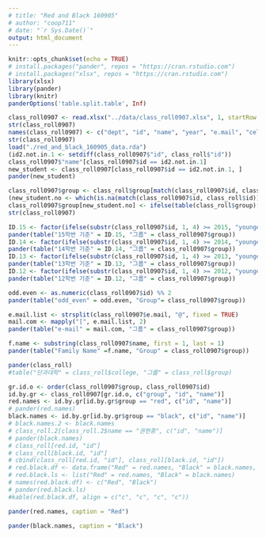 ```yaml
---
# title: "Red and Black 160905"
# author: "coop711"
# date: "`r Sys.Date()`"
output: html_document
---
```


```r
knitr::opts_chunk$set(echo = TRUE)
# install.packages("pander", repos = "https://cran.rstudio.com")
# install.packages("xlsx", repos = "https://cran.rstudio.com")
library(xlsx)
library(pander)
library(knitr)
panderOptions('table.split.table', Inf)
```

```r
class_roll0907 <- read.xlsx("../data/class_roll0907.xlsx", 1, startRow = 2, endRow = 102, colIndex = c(3:7, 9), colClasses = rep("character", 6), stringsAsFactors = FALSE)
str(class_roll0907)
names(class_roll0907) <- c("dept", "id", "name", "year", "e.mail", "cell.no")
str(class_roll0907)
load("./red_and_black_160905_data.rda")
(id2.not.in.1 <- setdiff(class_roll0907$"id", class_roll$"id"))
class_roll0907$"name"[class_roll0907$id == id2.not.in.1]
new_student <- class_roll0907[class_roll0907$id == id2.not.in.1, ]
pander(new_student)
```

```r
class_roll0907$group <- class_roll$group[match(class_roll0907$id, class_roll$id)]
(new_student.no <- which(is.na(match(class_roll0907$id, class_roll$id))))
class_roll0907$group[new_student.no] <- ifelse(table(class_roll$group)[1] < table(class_roll$group)[2], "red", "black")
str(class_roll0907)
```


```r
ID.15 <- factor(ifelse(substr(class_roll0907$id, 1, 4) >= 2015, "younger.15", "older.15"), levels = c("younger.15", "older.15"))
pander(table("15학번 기준" = ID.15, "그룹" = class_roll0907$group))
ID.14 <- factor(ifelse(substr(class_roll0907$id, 1, 4) >= 2014, "younger.14", "older.14"), levels=c("younger.14", "older.14"))
pander(table("14학번 기준" = ID.14, "그룹" = class_roll0907$group))
ID.13 <- factor(ifelse(substr(class_roll0907$id, 1, 4) >= 2013, "younger.13", "older.13"), levels=c("younger.13", "older.13"))
pander(table("13학번 기준" = ID.13, "그룹" = class_roll0907$group))
ID.12 <- factor(ifelse(substr(class_roll0907$id, 1, 4) >= 2012, "younger.12", "older.12"), levels=c("younger.12", "older.12"))
pander(table("12학번 기준" = ID.12, "그룹" = class_roll0907$group))
```

```r
odd.even <- as.numeric(class_roll0907$id) %% 2
pander(table("odd_even" = odd.even, "Group"= class_roll0907$group))
```

```r
e.mail.list <- strsplit(class_roll0907$e.mail, "@", fixed = TRUE)
mail.com <- mapply("[", e.mail.list, 2)
pander(table("e-mail" = mail.com, "그룹" = class_roll0907$group))
```

```r
f.name <- substring(class_roll0907$name, first = 1, last = 1)
pander(table("Family Name" =f.name, "Group" = class_roll0907$group))
```

```r
pander(class_roll)
#table("단과대학" = class_roll$college, "그룹" = class_roll$group)
```

```r
gr.id.o <- order(class_roll0907$group, class_roll0907$id)
id.by.gr <- class_roll0907[gr.id.o, c("group", "id", "name")]
red.names <- id.by.gr[id.by.gr$group == "red", c("id", "name")]
# pander(red.names)
black.names <- id.by.gr[id.by.gr$group == "black", c("id", "name")]
# black.names.2 <- black.names
# class_roll.2[class_roll.2$name == "권현종", c("id", "name")]
# pander(black.names)
# class_roll[red.id, "id"]
# class_roll[black.id, "id"]
# cbind(class_roll[red.id, "id"], class_roll[black.id, "id"])
# red.black.df <- data.frame("Red" = red.names, "Black" = black.names, row.names = NULL)
# red.black.ls <- list("Red" = red.names, "Black" = black.names)
# names(red.black.df) <- c("Red", "Black")
# pander(red.black.ls)
#kable(red.black.df, align = c("c", "c", "c", "c"))
```

<P style="page-break-before:always">

```r
pander(red.names, caption = "Red")
```

<P style="page-break-before:always">

```r
pander(black.names, caption = "Black")
```

<!--
```r
save.image("../R/red_and_black_160907_data.rda")
```
-->